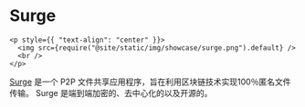 # Surge

```mdx-code-block
<p style={{ "text-align": "center" }}>
  <img src={require("@site/static/img/showcase/surge.png").default} />
  <br />
</p>
```

[Surge](https://getsurge.io/) 是一个 P2P 文件共享应用程序，旨在利用区块链技术实现100％匿名文件传输。 Surge 是端到端加密的、去中心化的以及开源的。
